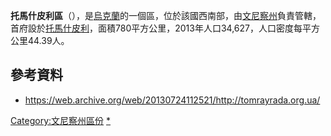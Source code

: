 {{Infobox Ukrainian raion
| name           =托馬什皮利區
| Ukrainian_name = Томашпільський район
| image_skyline  =
| image_shield   = UKR Томашпі́льський райо́н COA.gif
| image_flag     = Flag of Tomashpilskiy Raion in Vinnytsia Oblast.png
| image_map      = Tomashpilskyi-Raion.png
| mapsize        = 225px
| region        = [[文尼察州|文尼察州]]
| region_flag = {{flagicon|Vinnytsia Oblast}}
| coordinates    = {{coord|48|30|00|N|28|36|00|E|type:adm2nd_region:UA|display=inline,title}}
| city_councils            = 
| town_councils            = 
| village_councils            = 
| villages            = 
| settlements      = 
| date_created   = 1923 
| population     = {{decrease}} 34,019
| population_as_of  = 2015
| area_km2       = 780
| elevation_m    = 
| admin_center   = [[托馬什皮利|托馬什皮利]]
| governor       = 
| raion_phone_code = 4348
| postal_index   = 24200—24262
| website        = http://tomrayrada.org.ua
}}

'''托馬什皮利區'''（{{lang-uk|Томашпільський район}}），是[[烏克蘭|烏克蘭]]的一個區，位於該國西南部，由[[文尼察州|文尼察州]]負責管轄，首府設於[[托馬什皮利|托馬什皮利]]，面積780平方公里，2013年人口34,627，人口密度每平方公里44.39人。

==參考資料==
* https://web.archive.org/web/20130724112521/http://tomrayrada.org.ua/

{{文尼察州行政区划}}

[[Category:文尼察州區份|Category:文尼察州區份]]
[[Category:托馬什皮利區|*]]

{{Vinnytsia-geo-stub}}
